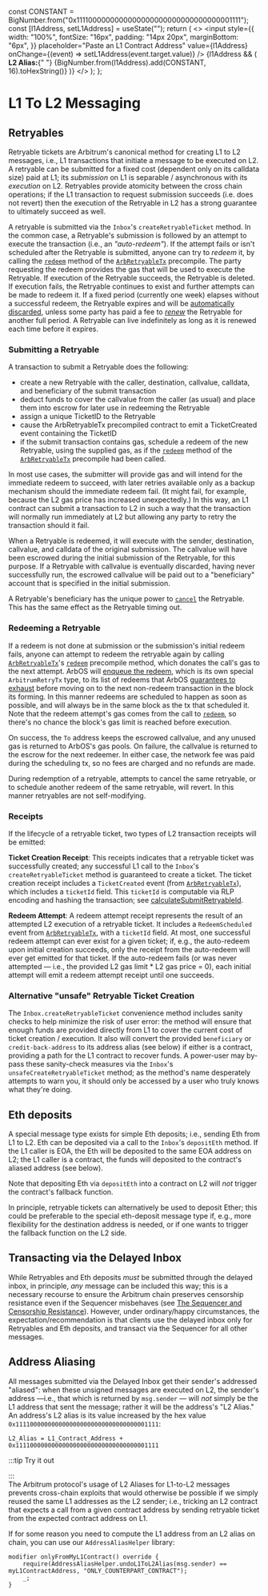 
  const CONSTANT = BigNumber.from("0x1111000000000000000000000000000000001111");
  const [l1Address, setL1Address] = useState("");
  return (
    <>
      <input
        style={{
          width: "100%",
          fontSize: "16px",
          padding: "14px 20px",
          marginBottom: "6px",
        }}
        placeholder="Paste an L1 Contract Address"
        value={l1Address}
        onChange={(event) => setL1Address(event.target.value)}
      />
      {l1Address && (
        <span>
          <strong>L2 Alias:</strong>{" "}
          {BigNumber.from(l1Address).add(CONSTANT, 16).toHexString()}
        </span>
      )}
    </>
  );
};

# L1 To L2 Messaging

## Retryables

Retryable tickets are Arbitrum's canonical method for creating L1 to L2 messages, i.e., L1 transactions that initiate a message to be executed on L2. A retryable can be submitted for a fixed cost (dependent only on its calldata size) paid at L1; its _submission_ on L1 is separable / asynchronous with its _execution_ on L2. Retryables provide atomicity between the cross chain operations; if the L1 transaction to request submission succeeds (i.e. does not revert) then the execution of the Retryable in L2 has a strong guarantee to ultimately succeed as well.

A retryable is submitted via the `Inbox`'s `createRetryableTicket` method. In the common case, a Retryable's submission is followed by an attempt to execute the transaction (i.e., an _"auto-redeem"_). If the attempt fails or isn't scheduled after the Retryable is submitted, anyone can try to _redeem_ it, by calling the [`redeem`](./precompiles.md#ArbRetryableTx) method of the [`ArbRetryableTx`](./precompiles.md#ArbRetryableTx) precompile. The party requesting the redeem provides the gas that will be used to execute the Retryable. If execution of the Retryable succeeds, the Retryable is deleted. If execution fails, the Retryable continues to exist and further attempts can be made to redeem it. If a fixed period (currently one week) elapses without a successful redeem, the Retryable expires and will be [automatically discarded][discard_link], unless some party has paid a fee to [_renew_][renew_link] the Retryable for another full period. A Retryable can live indefinitely as long as it is renewed each time before it expires.

[discard_link]: https://github.com/OffchainLabs/nitro/blob/fa36a0f138b8a7e684194f9840315d80c390f324/arbos/retryables/retryable.go#L262
[renew_link]: https://github.com/OffchainLabs/nitro/blob/fa36a0f138b8a7e684194f9840315d80c390f324/arbos/retryables/retryable.go#L207

### Submitting a Retryable

A transaction to submit a Retryable does the following:

- create a new Retryable with the caller, destination, callvalue, calldata, and beneficiary of the submit transaction
- deduct funds to cover the callvalue from the caller (as usual) and place them into escrow for later use in redeeming the Retryable
- assign a unique TicketID to the Retryable
- cause the ArbRetryableTx precompiled contract to emit a TicketCreated event containing the TicketID
- if the submit transaction contains gas, schedule a redeem of the new Retryable, using the supplied gas, as if the [`redeem`](./precompiles.md#ArbRetryableTx) method of the [`ArbRetryableTx`](./precompiles.md#ArbRetryableTx) precompile had been called.

In most use cases, the submitter will provide gas and will intend for the immediate redeem to succeed, with later retries available only as a backup mechanism should the immediate redeem fail. (It might fail, for example, because the L2 gas price has increased unexpectedly.) In this way, an L1 contract can submit a transaction to L2 in such a way that the transaction will normally run immediately at L2 but allowing any party to retry the transaction should it fail.

When a Retryable is redeemed, it will execute with the sender, destination, callvalue, and calldata of the original submission. The callvalue will have been escrowed during the initial submission of the Retryable, for this purpose. If a Retryable with callvalue is eventually discarded, having never successfully run, the escrowed callvalue will be paid out to a "beneficiary" account that is specified in the initial submission.

A Retryable's beneficiary has the unique power to [`cancel`](./precompiles.md#ArbRetryableTx) the Retryable. This has the same effect as the Retryable timing out.

[moved_link]: https://github.com/OffchainLabs/nitro/blob/fa36a0f138b8a7e684194f9840315d80c390f324/arbos/tx_processor.go#L191

### Redeeming a Retryable

If a redeem is not done at submission or the submission's initial redeem fails, anyone can attempt to redeem the retryable again by calling [`ArbRetryableTx`](precompiles.md#ArbRetryableTx)'s [`redeem`](./precompiles.md#ArbRetryableTx) precompile method, which donates the call's gas to the next attempt. ArbOS will [enqueue the redeem][enqueue_link], which is its own special `ArbitrumRetryTx` type, to its list of redeems that ArbOS [guarantees to exhaust][exhaust_link] before moving on to the next non-redeem transaction in the block its forming. In this manner redeems are scheduled to happen as soon as possible, and will always be in the same block as the tx that scheduled it. Note that the redeem attempt's gas comes from the call to [`redeem`](./precompiles.md#ArbRetryableTx), so there's no chance the block's gas limit is reached before execution.

On success, the `To` address keeps the escrowed callvalue, and any unused gas is returned to ArbOS's gas pools. On failure, the callvalue is returned to the escrow for the next redeemer. In either case, the network fee was paid during the scheduling tx, so no fees are charged and no refunds are made.

During redemption of a retryable, attempts to cancel the same retryable, or to schedule another redeem of the same retryable, will revert. In this manner retryables are not self-modifying.

[enqueue_link]: https://github.com/OffchainLabs/nitro/blob/fa36a0f138b8a7e684194f9840315d80c390f324/arbos/block_processor.go#L245
[exhaust_link]: https://github.com/OffchainLabs/nitro/blob/fa36a0f138b8a7e684194f9840315d80c390f324/arbos/block_processor.go#L135

### Receipts

If the lifecycle of a retryable ticket, two types of L2 transaction receipts will be emitted:

**Ticket Creation Receipt**: This receipts indicates that a retryable ticket was successfully created; any successful L1 call to the `Inbox`'s `createRetryableTicket` method is guaranteed to create a ticket. The ticket creation receipt includes a `TicketCreated` event (from [`ArbRetryableTx`](./precompiles.md#ArbRetryableTx)), which includes a `ticketId` field. This `ticketId` is computable via RLP encoding and hashing the transaction; see [calculateSubmitRetryableId](https://github.com/OffchainLabs/arbitrum-sdk/blob/6cc143a3bb019dc4c39c8bcc4aeac9f1a48acb01/src/lib/message/L1ToL2Message.ts#L109).

**Redeem Attempt**: A redeem attempt receipt represents the result of an attempted L2 execution of a retryable ticket. It includes a `RedeemScheduled` event from [`ArbRetryableTx`](./precompiles.md#ArbRetryableTx), with a `ticketId` field. At most, one successful redeem attempt can ever exist for a given ticket; if, e.g., the auto-redeem upon initial creation succeeds, only the receipt from the auto-redeem will ever get emitted for that ticket. If the auto-redeem fails (or was never attempted — i.e., the provided L2 gas limit \* L2 gas price = 0), each initial attempt will emit a redeem attempt receipt until one succeeds.

### Alternative "unsafe" Retryable Ticket Creation

The `Inbox.createRetryableTicket` convenience method includes sanity checks to help minimize the risk of user error: the method will ensure that enough funds are provided directly from L1 to cover the current cost of ticket creation / execution. It also will convert the provided `beneficiary` or `credit-back-address` to its address alias (see below) if either is a contract, providing a path for the L1 contract to recover funds. A power-user may by-pass these sanity-check measures via the `Inbox`'s `unsafeCreateRetryableTicket` method; as the method's name desperately attempts to warn you, it should only be accessed by a user who truly knows what they're doing.

## Eth deposits

A special message type exists for simple Eth deposits; i.e., sending Eth from L1 to L2. Eth can be deposited via a call to the `Inbox`'s `depositEth` method. If the L1 caller is EOA, the Eth will be deposited to the same EOA address on L2; the L1 caller is a contract, the funds will deposited to the contract's aliased address (see below).

Note that depositing Eth via `depositEth` into a contract on L2 will _not_ trigger the contract's fallback function.

In principle, retryable tickets can alternatively be used to deposit Ether; this could be preferable to the special eth-deposit message type if, e.g., more flexibility for the destination address is needed, or if one wants to trigger the fallback function on the L2 side.

## Transacting via the Delayed Inbox

While Retryables and Eth deposits _must_ be submitted through the delayed inbox, in principle, _any_ message can be included this way; this is a necessary recourse to ensure the Arbitrum chain preserves censorship resistance even if the Sequencer misbehaves (see [The Sequencer and Censorship Resistance](../sequencer.md)). However, under ordinary/happy circumstances, the expectation/recommendation is that clients use the delayed inbox only for Retryables and Eth deposits, and transact via the Sequencer for all other messages.

## Address Aliasing

All messages submitted via the Delayed Inbox get their sender's addressed "aliased": when these unsigned messages are executed on L2, the sender's address —i.e., that which is returned by `msg.sender` — will _not_ simply be the L1 address that sent the message; rather it will be the address's "L2 Alias." An address's L2 alias is its value increased by the hex value `0x1111000000000000000000000000000000001111`:

```sol
L2_Alias = L1_Contract_Address + 0x1111000000000000000000000000000000001111
```

:::tip Try it out

<AddressAliasHelper />
:::
<br />
The Arbitrum protocol's usage of L2 Aliases for L1-to-L2 messages prevents cross-chain
exploits that would otherwise be possible if we simply reused the same L1 addresses
as the L2 sender; i.e., tricking an L2 contract that expects a call from a given
contract address by sending retryable ticket from the expected contract address on
L1.

If for some reason you need to compute the L1 address from an L2 alias on chain, you can use our `AddressAliasHelper` library:

```sol
modifier onlyFromMyL1Contract() override {
    require(AddressAliasHelper.undoL1ToL2Alias(msg.sender) == myL1ContractAddress, "ONLY_COUNTERPART_CONTRACT");
    _;
}
```
